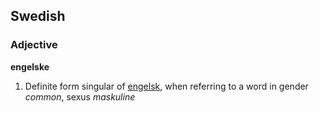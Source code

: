 ==Swedish==
===Adjective===
'''engelske'''

#Definite form singular of [[engelsk]], when referring to a word in gender ''common'', sexus ''maskuline''